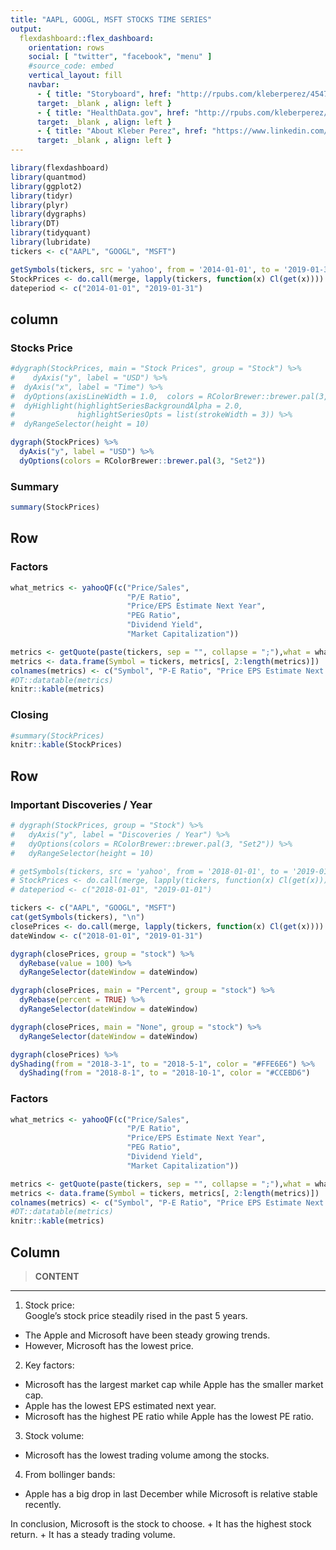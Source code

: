---
title: "AAPL, GOOGL, MSFT STOCKS TIME SERIES"
output: 
  flexdashboard::flex_dashboard:
    orientation: rows
    social: [ "twitter", "facebook", "menu" ]
    #source_code: embed
    vertical_layout: fill
    navbar:
      - { title: "Storyboard", href: "http://rpubs.com/kleberperez/454744", 
      target: _blank , align: left } 
      - { title: "HealthData.gov", href: "http://rpubs.com/kleberperez/454603", 
      target: _blank , align: left } 
      - { title: "About Kleber Perez", href: "https://www.linkedin.com/in/kleberperez/", 
      target: _blank , align: left }
---

```{r setup, include=FALSE}
library(flexdashboard)
library(quantmod)
library(ggplot2)
library(tidyr)
library(plyr)
library(dygraphs)
library(DT)
library(tidyquant)
library(lubridate)
tickers <- c("AAPL", "GOOGL", "MSFT")
```

```{r,message=FALSE, include=FALSE}
getSymbols(tickers, src = 'yahoo', from = '2014-01-01', to = '2019-01-31')
StockPrices <- do.call(merge, lapply(tickers, function(x) Cl(get(x))))
dateperiod <- c("2014-01-01", "2019-01-31")
```

column 
-----------------------------------------------------------------------

### Stocks Price

```{r}
#dygraph(StockPrices, main = "Stock Prices", group = "Stock") %>%
#    dyAxis("y", label = "USD") %>%
#  dyAxis("x", label = "Time") %>%
#  dyOptions(axisLineWidth = 1.0,  colors = RColorBrewer::brewer.pal(3, "Set2")) %>%
#  dyHighlight(highlightSeriesBackgroundAlpha = 2.0,
#              highlightSeriesOpts = list(strokeWidth = 3)) %>%
#  dyRangeSelector(height = 10)

dygraph(StockPrices) %>%
  dyAxis("y", label = "USD") %>%
  dyOptions(colors = RColorBrewer::brewer.pal(3, "Set2"))
```

### Summary

```{r}
summary(StockPrices)
```   


Row 
-------------------------------------

### Factors
 
```{r fig.width=5, fig.height=5}
what_metrics <- yahooQF(c("Price/Sales", 
                          "P/E Ratio",
                          "Price/EPS Estimate Next Year",
                          "PEG Ratio",
                          "Dividend Yield", 
                          "Market Capitalization"))

metrics <- getQuote(paste(tickers, sep = "", collapse = ";"),what = what_metrics)
metrics <- data.frame(Symbol = tickers, metrics[, 2:length(metrics)])
colnames(metrics) <- c("Symbol", "P-E Ratio", "Price EPS Estimate Next Year", "Div Yield", "Market Cap")
#DT::datatable(metrics)
knitr::kable(metrics)
```

### Closing
 
```{r fig.width = 5, fig.height = 5}
#summary(StockPrices)
knitr::kable(StockPrices)
```


Row 
-----------------------------------------------------------------------

### Important Discoveries / Year

```{r}
# dygraph(StockPrices, group = "Stock") %>%
#   dyAxis("y", label = "Discoveries / Year") %>%
#   dyOptions(colors = RColorBrewer::brewer.pal(3, "Set2")) %>%
#   dyRangeSelector(height = 10)

# getSymbols(tickers, src = 'yahoo', from = '2018-01-01', to = '2019-01-01')
# StockPrices <- do.call(merge, lapply(tickers, function(x) Cl(get(x))))
# dateperiod <- c("2018-01-01", "2019-01-01")

tickers <- c("AAPL", "GOOGL", "MSFT")
cat(getSymbols(tickers), "\n")
closePrices <- do.call(merge, lapply(tickers, function(x) Cl(get(x))))
dateWindow <- c("2018-01-01", "2019-01-31")

dygraph(closePrices, group = "stock") %>%
  dyRebase(value = 100) %>%
  dyRangeSelector(dateWindow = dateWindow)

dygraph(closePrices, main = "Percent", group = "stock") %>%
  dyRebase(percent = TRUE) %>%
  dyRangeSelector(dateWindow = dateWindow)

dygraph(closePrices, main = "None", group = "stock") %>%
  dyRangeSelector(dateWindow = dateWindow)

dygraph(closePrices) %>% 
dyShading(from = "2018-3-1", to = "2018-5-1", color = "#FFE6E6") %>%
  dyShading(from = "2018-8-1", to = "2018-10-1", color = "#CCEBD6")
```

### Factors
 
```{r fig.width=5, fig.height=5}
what_metrics <- yahooQF(c("Price/Sales", 
                          "P/E Ratio",
                          "Price/EPS Estimate Next Year",
                          "PEG Ratio",
                          "Dividend Yield", 
                          "Market Capitalization"))

metrics <- getQuote(paste(tickers, sep = "", collapse = ";"),what = what_metrics)
metrics <- data.frame(Symbol = tickers, metrics[, 2:length(metrics)])
colnames(metrics) <- c("Symbol", "P-E Ratio", "Price EPS Estimate Next Year", "Div Yield", "Market Cap")
#DT::datatable(metrics)
knitr::kable(metrics)
```




Column {.sidebar}
-----------------------------------------------------------------------

> **CONTENT**

***
1. Stock price:
  <br /> Google's stock price steadily rised in the past 5 years. 
  + The Apple and Microsoft have been steady growing trends. 
  + However, Microsoft has the lowest price.
  
2. Key factors:
  + Microsoft has the largest market cap while Apple has the smaller market cap.
  + Apple has the lowest EPS estimated next year.
  + Microsoft has the highest PE ratio while Apple has the lowest PE ratio.

3. Stock volume:
  + Microsoft has the lowest trading volume among the stocks.
 
4. From bollinger bands:
  + Apple has a big drop in last December while Microsoft is relative stable recently. 
 
In conclusion, Microsoft is the stock to choose. 
  + It has the highest stock return.
  + It has a steady trading volume.